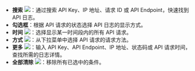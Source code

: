 
- **搜索** <img src="/cn/images/developer-console/icon_search.svg" className="icon"></img>：通过搜索 API Key、IP 地址、请求 ID 或 API Endpoint，快速找到 API 日志。
- **勾选框**：根据 API 请求的状态选择 API 日志的显示方式。
- **时间** <img src="/cn/images/developer-console/button_time.svg" className="icon"></img>：选择显示某一时间段内的所有 API 请求。
- **方式** <img src="/cn/images/developer-console/button_method.svg" className="icon"></img>：从下拉菜单中选择 API 请求的请求方法。
- **更多** <img src="/cn/images/developer-console/button_more.svg" className="icon"></img>：输入 API Key、API Endpoint、IP 地址、状态码或 API 请求时间，查找所需的日志详情。
- **全部清除** <img src="/cn/images/developer-console/button_clear all.svg" className="icon"></img>：移除所有已选中的条件。